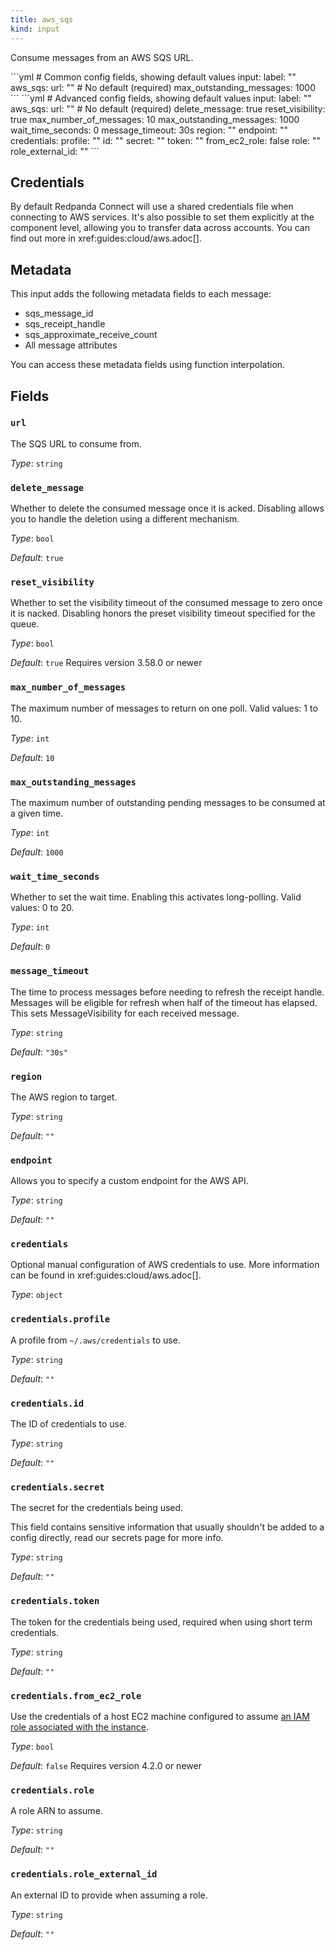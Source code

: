 ```yaml
---
title: aws_sqs
kind: input
---
```


Consume messages from an AWS SQS URL.


<Tabs>
<TabItem label="Common">
```yml
# Common config fields, showing default values
input:
  label: ""
  aws_sqs:
    url: "" # No default (required)
    max_outstanding_messages: 1000
```
</TabItem>
<TabItem label="Advanced">
```yml
# Advanced config fields, showing default values
input:
  label: ""
  aws_sqs:
    url: "" # No default (required)
    delete_message: true
    reset_visibility: true
    max_number_of_messages: 10
    max_outstanding_messages: 1000
    wait_time_seconds: 0
    message_timeout: 30s
    region: ""
    endpoint: ""
    credentials:
      profile: ""
      id: ""
      secret: ""
      token: ""
      from_ec2_role: false
      role: ""
      role_external_id: ""
```
</TabItem>
</Tabs>

## Credentials

By default Redpanda Connect will use a shared credentials file when connecting to AWS
services. It's also possible to set them explicitly at the component level,
allowing you to transfer data across accounts. You can find out more in
xref:guides:cloud/aws.adoc[].

## Metadata

This input adds the following metadata fields to each message:

- sqs_message_id
- sqs_receipt_handle
- sqs_approximate_receive_count
- All message attributes

You can access these metadata fields using
function interpolation.

## Fields

### `url`

The SQS URL to consume from.


*Type*: `string`


### `delete_message`

Whether to delete the consumed message once it is acked. Disabling allows you to handle the deletion using a different mechanism.


*Type*: `bool`

*Default*: `true`

### `reset_visibility`

Whether to set the visibility timeout of the consumed message to zero once it is nacked. Disabling honors the preset visibility timeout specified for the queue.


*Type*: `bool`

*Default*: `true`
Requires version 3.58.0 or newer

### `max_number_of_messages`

The maximum number of messages to return on one poll. Valid values: 1 to 10.


*Type*: `int`

*Default*: `10`

### `max_outstanding_messages`

The maximum number of outstanding pending messages to be consumed at a given time.


*Type*: `int`

*Default*: `1000`

### `wait_time_seconds`

Whether to set the wait time. Enabling this activates long-polling. Valid values: 0 to 20.


*Type*: `int`

*Default*: `0`

### `message_timeout`

The time to process messages before needing to refresh the receipt handle. Messages will be eligible for refresh when half of the timeout has elapsed. This sets MessageVisibility for each received message.


*Type*: `string`

*Default*: `"30s"`

### `region`

The AWS region to target.


*Type*: `string`

*Default*: `""`

### `endpoint`

Allows you to specify a custom endpoint for the AWS API.


*Type*: `string`

*Default*: `""`

### `credentials`

Optional manual configuration of AWS credentials to use. More information can be found in xref:guides:cloud/aws.adoc[].


*Type*: `object`


### `credentials.profile`

A profile from `~/.aws/credentials` to use.


*Type*: `string`

*Default*: `""`

### `credentials.id`

The ID of credentials to use.


*Type*: `string`

*Default*: `""`

### `credentials.secret`

The secret for the credentials being used.
<Aside type="caution" title="Sensitive Information">
	This field contains sensitive information that usually shouldn't be added to a config directly, read our secrets page for more info.
</Aside>



*Type*: `string`

*Default*: `""`

### `credentials.token`

The token for the credentials being used, required when using short term credentials.


*Type*: `string`

*Default*: `""`

### `credentials.from_ec2_role`

Use the credentials of a host EC2 machine configured to assume [an IAM role associated with the instance](https://docs.aws.amazon.com/IAM/latest/UserGuide/id_roles_use_switch-role-ec2.html).


*Type*: `bool`

*Default*: `false`
Requires version 4.2.0 or newer

### `credentials.role`

A role ARN to assume.


*Type*: `string`

*Default*: `""`

### `credentials.role_external_id`

An external ID to provide when assuming a role.


*Type*: `string`

*Default*: `""`


